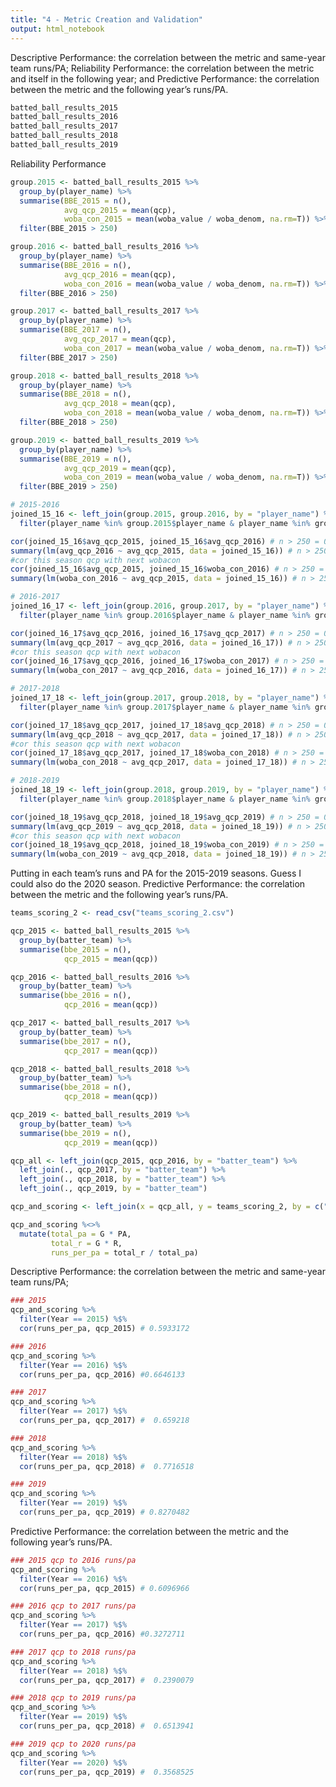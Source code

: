 ```yaml
---
title: "4 - Metric Creation and Validation"
output: html_notebook
---
```



Descriptive Performance: the correlation between the metric and same-year team runs/PA;
Reliability Performance: the correlation between the metric and itself in the following year; and
Predictive Performance: the correlation between the metric and the following year’s runs/PA.

```r
batted_ball_results_2015
batted_ball_results_2016
batted_ball_results_2017 
batted_ball_results_2018 
batted_ball_results_2019 
```

Reliability Performance
```r
group.2015 <- batted_ball_results_2015 %>%
  group_by(player_name) %>%
  summarise(BBE_2015 = n(),
            avg_qcp_2015 = mean(qcp),
            woba_con_2015 = mean(woba_value / woba_denom, na.rm=T)) %>%
  filter(BBE_2015 > 250)

group.2016 <- batted_ball_results_2016 %>%
  group_by(player_name) %>%
  summarise(BBE_2016 = n(),
            avg_qcp_2016 = mean(qcp),
            woba_con_2016 = mean(woba_value / woba_denom, na.rm=T)) %>%
  filter(BBE_2016 > 250)

group.2017 <- batted_ball_results_2017 %>%
  group_by(player_name) %>%
  summarise(BBE_2017 = n(),
            avg_qcp_2017 = mean(qcp),
            woba_con_2017 = mean(woba_value / woba_denom, na.rm=T)) %>%
  filter(BBE_2017 > 250)

group.2018 <- batted_ball_results_2018 %>%
  group_by(player_name) %>%
  summarise(BBE_2018 = n(),
            avg_qcp_2018 = mean(qcp),
            woba_con_2018 = mean(woba_value / woba_denom, na.rm=T)) %>%
  filter(BBE_2018 > 250)

group.2019 <- batted_ball_results_2019 %>%
  group_by(player_name) %>%
  summarise(BBE_2019 = n(),
            avg_qcp_2019 = mean(qcp),
            woba_con_2019 = mean(woba_value / woba_denom, na.rm=T)) %>%
  filter(BBE_2019 > 250)

# 2015-2016
joined_15_16 <- left_join(group.2015, group.2016, by = "player_name") %>%
  filter(player_name %in% group.2015$player_name & player_name %in% group.2016$player_name)

cor(joined_15_16$avg_qcp_2015, joined_15_16$avg_qcp_2016) # n > 250 = 0.7783435
summary(lm(avg_qcp_2016 ~ avg_qcp_2015, data = joined_15_16)) # n > 250 =  0.6058
#cor this season qcp with next wobacon
cor(joined_15_16$avg_qcp_2015, joined_15_16$woba_con_2016) # n > 250 =  0.7238685
summary(lm(woba_con_2016 ~ avg_qcp_2015, data = joined_15_16)) # n > 250, R^2 = 0.524

# 2016-2017
joined_16_17 <- left_join(group.2016, group.2017, by = "player_name") %>%
  filter(player_name %in% group.2016$player_name & player_name %in% group.2017$player_name)

cor(joined_16_17$avg_qcp_2016, joined_16_17$avg_qcp_2017) # n > 250 = 0.5735659
summary(lm(avg_qcp_2017 ~ avg_qcp_2016, data = joined_16_17)) # n > 250 =  0.329
#cor this season qcp with next wobacon
cor(joined_16_17$avg_qcp_2016, joined_16_17$woba_con_2017) # n > 250 =  0.455185
summary(lm(woba_con_2017 ~ avg_qcp_2016, data = joined_16_17)) # n > 250, R^2 = 0.2072

# 2017-2018
joined_17_18 <- left_join(group.2017, group.2018, by = "player_name") %>%
  filter(player_name %in% group.2017$player_name & player_name %in% group.2018$player_name)

cor(joined_17_18$avg_qcp_2017, joined_17_18$avg_qcp_2018) # n > 250 = 0.7253101
summary(lm(avg_qcp_2018 ~ avg_qcp_2017, data = joined_17_18)) # n > 250 =  0.5261
#cor this season qcp with next wobacon
cor(joined_17_18$avg_qcp_2017, joined_17_18$woba_con_2018) # n > 250 =  0.6887269
summary(lm(woba_con_2018 ~ avg_qcp_2017, data = joined_17_18)) # n > 250, R^2 = 0.4743

# 2018-2019
joined_18_19 <- left_join(group.2018, group.2019, by = "player_name") %>%
  filter(player_name %in% group.2018$player_name & player_name %in% group.2019$player_name)

cor(joined_18_19$avg_qcp_2018, joined_18_19$avg_qcp_2019) # n > 250 = 0.7026071
summary(lm(avg_qcp_2019 ~ avg_qcp_2018, data = joined_18_19)) # n > 250 =  0.4937
#cor this season qcp with next wobacon
cor(joined_18_19$avg_qcp_2018, joined_18_19$woba_con_2019) # n > 250 =  0.6328501
summary(lm(woba_con_2019 ~ avg_qcp_2018, data = joined_18_19)) # n > 250, R^2 = 0.4005
```

Putting in each team's runs and PA for the 2015-2019 seasons. Guess I could also do the 2020 season.
Predictive Performance: the correlation between the metric and the following year’s runs/PA.

```r
teams_scoring_2 <- read_csv("teams_scoring_2.csv")

qcp_2015 <- batted_ball_results_2015 %>%
  group_by(batter_team) %>%
  summarise(bbe_2015 = n(),
            qcp_2015 = mean(qcp))

qcp_2016 <- batted_ball_results_2016 %>%
  group_by(batter_team) %>%
  summarise(bbe_2016 = n(),
            qcp_2016 = mean(qcp))

qcp_2017 <- batted_ball_results_2017 %>%
  group_by(batter_team) %>%
  summarise(bbe_2017 = n(),
            qcp_2017 = mean(qcp))

qcp_2018 <- batted_ball_results_2018 %>%
  group_by(batter_team) %>%
  summarise(bbe_2018 = n(),
            qcp_2018 = mean(qcp))

qcp_2019 <- batted_ball_results_2019 %>%
  group_by(batter_team) %>%
  summarise(bbe_2019 = n(),
            qcp_2019 = mean(qcp))

qcp_all <- left_join(qcp_2015, qcp_2016, by = "batter_team") %>%
  left_join(., qcp_2017, by = "batter_team") %>%
  left_join(., qcp_2018, by = "batter_team") %>%
  left_join(., qcp_2019, by = "batter_team")

qcp_and_scoring <- left_join(x = qcp_all, y = teams_scoring_2, by = c("batter_team" = "Team"))

qcp_and_scoring %<>%
  mutate(total_pa = G * PA,
         total_r = G * R,
         runs_per_pa = total_r / total_pa)

```

Descriptive Performance: the correlation between the metric and same-year team runs/PA;
```r
### 2015
qcp_and_scoring %>%
  filter(Year == 2015) %$%
  cor(runs_per_pa, qcp_2015) # 0.5933172

### 2016
qcp_and_scoring %>%
  filter(Year == 2016) %$%
  cor(runs_per_pa, qcp_2016) #0.6646133

### 2017
qcp_and_scoring %>%
  filter(Year == 2017) %$%
  cor(runs_per_pa, qcp_2017) #  0.659218

### 2018
qcp_and_scoring %>%
  filter(Year == 2018) %$%
  cor(runs_per_pa, qcp_2018) #  0.7716518

### 2019
qcp_and_scoring %>%
  filter(Year == 2019) %$%
  cor(runs_per_pa, qcp_2019) # 0.8270482
```

Predictive Performance: the correlation between the metric and the following year’s runs/PA.
```r
### 2015 qcp to 2016 runs/pa
qcp_and_scoring %>%
  filter(Year == 2016) %$%
  cor(runs_per_pa, qcp_2015) # 0.6096966

### 2016 qcp to 2017 runs/pa
qcp_and_scoring %>%
  filter(Year == 2017) %$%
  cor(runs_per_pa, qcp_2016) #0.3272711

### 2017 qcp to 2018 runs/pa
qcp_and_scoring %>%
  filter(Year == 2018) %$%
  cor(runs_per_pa, qcp_2017) #  0.2390079

### 2018 qcp to 2019 runs/pa
qcp_and_scoring %>%
  filter(Year == 2019) %$%
  cor(runs_per_pa, qcp_2018) #  0.6513941

### 2019 qcp to 2020 runs/pa
qcp_and_scoring %>%
  filter(Year == 2020) %$%
  cor(runs_per_pa, qcp_2019) #  0.3568525
```

